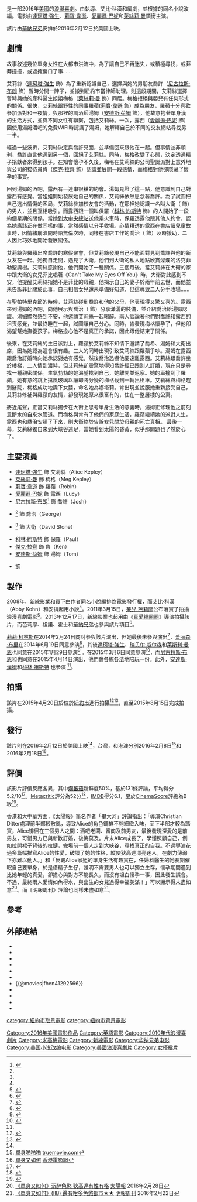 {{noteTA
|T=zh-cn:单身指南;zh-hk:單身又如何;zh-tw:單身啪啪啪;
|G1=Show
|G2=Movie
|1=zh-hk:單身又如何;zh-cn:单身指南;zh-tw:單身啪啪啪;
|2=zh-hk:狄高達·莊遜;zh-tw:達珂塔·強生;zh-cn:达科塔·约翰逊;
|3=zh-hk:愛麗遜·巴妮;zh-cn:爱丽森·布里;zh-tw:愛莉森·布里;
|4=zh-hk:基斯頓·迪他;zh-cn:克里斯蒂安·迪特;zh-tw:克利斯汀·帝特;
}}
{{Infobox Film
| name = 單身又如何
| original_name = {{lang|en|''How to Be Single''}}
| image = How_To_Be_Single_Poster.jpg
| caption = 電影海報
| director = {{link-de|基斯頓·迪他|Christian Ditter|}}
| producer = [[茱兒·芭莉摩|茱兒·芭莉摩]]<BR>{{link-en|丹娜·霍士|Dana Fox|}}<br>{{link-en|蘭茜·祖諾|Nancy Juvonen|}}<br>約翰·力澤（John Rickard）
| screenplay = 丹娜·霍士<br>艾比·科漢（Abby Kohn）<br>{{link-en|馬克·施瓦斯登|Marc Silverstein|}}
| story = 艾比·科漢<br>馬克·施瓦斯登
| based_on = {{based on|''How to Be Single''|{{link-en|利茲·圖茲諾|Liz Tuccillo|}}}}
| starring = [[達珂塔·強生|達珂塔·強生]]<br>[[瑞贝尔·威尔森|瑞贝尔·威尔森]]<br>[[爱丽森·布里|爱丽森·布里]]<br>[[莱斯利·曼恩|莱斯利·曼恩]]
| music = 菲力·依斯勒（Fil Eisler） 
| cinematography = 克里斯汀·雷恩（Christian Rein）
| editing = 鐵亞·諾蘭（Tia Nolan）
| studio = [[新線影業|新線影業]]<br>[[米高梅|米高梅]]<br>{{link-en|花王影業|Flower Films}}<br>威格影業（Wrigley Pictures）
| released= 2016年2月8日（台灣）<br>2016年2月9日（[[倫敦|倫敦]]首映禮）<br>2016年2月12日（美國、保加利亞、新加坡）<br>2016年2月18日（香港和澳門）<br>2016年2月19日（英國）
| distributor = [[华纳兄弟|华纳兄弟]]
| runtime = 109分鐘<!--Theatrical runtime: 109:39--><ref>{{cite web | url=http://www.bbfc.co.uk/releases/how-be-single-film | title=''HOW TO BE SINGLE'' (15) | work=[[British_Board_of_Film_Classification|British Board of Film Classification]] | date=January 20, 2016 | accessdate=January 20, 2016 | archive-date=2020-09-20 | archive-url=https://web.archive.org/web/20200920142024/https://www.bbfc.co.uk/releases/how-be-single-film | dead-url=no }}</ref>
| country = [[美國|美國]]
| language = [[英語|英語]]
| budget = $3800萬美元
| gross = $1.12億美元<ref name="Mojo">{{cite web|title=How to Be Single (2016)|url=http://www.boxofficemojo.com/movies/?id=howtobesingle.htm|publisher=[[Box_Office_Mojo|Box Office Mojo]]|accessdate=February 6, 2016|archive-date=2018-09-21|archive-url=https://web.archive.org/web/20180921043322/https://www.boxofficemojo.com/movies/?id=howtobesingle.htm|dead-url=no}}</ref>
| cn_name = 单身指南
| hk_name = 單身又如何
| tw_name = 單身啪啪啪
}}
{{作品名稱|name=''How to Be Single''|hk=單身又如何|tw=單身啪啪啪|cn=单身指南}}是一部2016年[[美國|美國]]的[[浪漫喜剧|浪漫喜劇]]。由{{link-de|基斯頓·迪他|Christian Ditter}}執導、艾比·科漢和{{link-en|馬克·施瓦斯登|Marc Silverstein}}編劇，並根據{{link-en|利茲·圖茲諾|Liz Tuccillo}}的同名小說改編。電影由[[達珂塔·強生|達珂塔·強生]]、[[瑞贝尔·威尔森|莉寶·韋遜]]、[[爱丽森·布里|愛麗遜·巴妮]]和[[莱斯利·曼恩|萊絲莉·曼]]領銜主演。

該片由[[華納兄弟|華納兄弟]]安排於2016年2月12日於美國上映。

==劇情==
故事敘述幾位單身女性在大都市洪流中，為了讓自己不再迷失，或積極尋找，或莽莽撞撞，或遮掩傷口了事......

艾莉絲（[[達珂塔·強生|達珂塔·強生]] 飾）為了重新認識自己，選擇與她的男朋友喬許（[[尼古拉斯·布朗|尼古拉斯·布朗]] 飾）暫時分開一陣子，並搬到紐約市當律師助理。則這段期間，艾莉絲選擇暫時與她的產科醫生姐姐梅格（[[莱斯利·曼恩|萊絲莉·曼]] 飾）同居。梅格拒絕與嬰兒有任何形式的關係。很快，艾莉絲跟野性的同事羅蘋([[瑞贝尔·威尔森|莉寶·韋遜]] 飾）成為朋友，羅蘋十分喜歡參加派對和一夜情，與那裡的調酒師湯姆（[[安德斯·荷姆|安德斯·荷姆]] 飾），他故意抱著單身漢的生活方式，並與不同女性有聯繫，包括艾莉絲。一次，露西（[[爱丽森·布里|愛麗遜·巴妮]] 飾）因使用湯姆酒吧的免費WIFI時認識了湯姆，她解釋自己於不同的交友網站尋找另一半。

經過一些波折，艾莉絲決定與喬許見面，並準備回來跟他在一起。但事情並非順利，喬許直言他遇到另一個，回絕了艾莉絲。同時，梅格改變了心態，決定透過精子捐獻者來得到孩子。在知會懷孕不久後，梅格在艾莉絲的公司聖誕派對上意外地與公司的接待員肯（[[傑克·拉齊|傑克·拉齊]] 飾）認識並展開一段感情，而梅格對他卻隱藏了懷孕的事實。

回到湯姆的酒吧，露西有一連串很糟的約會。湯姆見證了這一點，他意識到自己對露西有感覺。當姐姐開始發展她自己的關係，艾莉絲依然思念著喬許。為了試圖把自己逃出情傷的困局，艾莉絲參加校友會的活動，在那裡她認識一名叫大衛（{{link-en|迪蒙·瓦恩二世|Damon Wayans, Jr.|}} 飾）的男人，並且互相吸引。而露西跟一個叫保羅（[[科林·約斯特|科林·約斯特]] 飾）的人開始了一段約個星期的關係，當她到[[大中央總站|大中央總站]]送他乘火車時，保羅透露他跟其他人約會，認為她應該正在做同樣的事，當然感情以分手收場。心情糟透的露西在書店讀兒童故事時，因情緒崩潰開時語無倫次時，同樣在書店工作的喬治（{{link-en|積森·曼托克斯|Jason Mantzoukas|}} 飾）及時援助，二人因此巧妙地開始發展關係。

艾莉絲與羅蘋出席喬許的寒假聚會，但艾莉絲發現自己不能面對見到喬許與他的新女友在一起。她獨自走開，遇見了大衛，他們到大衛的私人地點欣賞燦爛的洛克菲勒聖誕樹。艾莉絲感謝他，他們開始了一種關係。三個月後，當艾莉絲在大衛的家中跟大衛的女兒菲比唱著《Can't Take My Eyes Off You》時，大衛對此感到不安，他提醒艾莉絲指她不是菲比的母親，他揭示自己的妻子於兩年前去世，而他並未告訴菲比關於此事，自己相信女兒還未準備好知道，但這導致二人分手收場......

在聖帕特里克節的時候，艾莉絲碰到喬許和他的父母，他表現得又驚又喜的。露西來到湯姆的酒吧，向他展示與喬治（{{link-en|積森·曼托克斯|Jason Mantzoukas|}} 飾）分享瀟灑的裝備，並介紹喬治給湯姆認識。湯姆顯然感到不安，他邀請艾莉絲一起喝醉。兩人談論著他們對喬許和露西的沮喪感覺，並最終睡在一起，試圖讓自己分心。同時，肯發現梅格懷孕了，但他卻渴望幫她撫養孩子。梅格擔心他不是真正的承諾，因此跟他結束了關係。

後來，在艾莉絲的生日派對上，羅蘋於艾莉絲不知情下邀請了喬希、湯姆和大衛出席，因為她認為這會很有趣。三人的同時出現引致艾莉絲跟羅蘋爭吵。湯姆在露西跟喬治訂婚時向她承認對她有感覺，然後喬治恐嚇他要遠離露西。艾莉絲跟喬許坐於樓梯，二人情到濃時，但艾莉絲卻震驚地得知喬許經已跟別人訂婚，現在只是尋找一種親密關係。生氣勃勃的她渴望找到自己，她離開並返家。她的車撞到了羅蘋，她有意的跳上擋風玻璃以讓即將分娩的梅格截到一輛出租車。艾莉絲與梅格趕到醫院，梅格成功地誕下女嬰，命名她為娜塔莉。肯出現並說服她重新接受自己，艾莉絲修補與羅蘋的友情，卻發現她原來很富有的，住在一整層樓的公寓。

將近尾聲，正當艾莉絲獨步在大街上思考單身生活的意義時，湯姆正修理他之前刻意斷水的自來水管道。而梅格與肯有了他們的家庭生活，羅蘋繼續她的派對人生，露西也和喬治安頓了下來，則大衛終於告訴女兒關於母親的死亡真相。
最後一幕，艾莉絲獨自來到大峽谷遠足，當她看到太陽的昏黃，似乎那問題也了然於心了。

==主要演員==
* [[達珂塔·強生|達珂塔·強生]] 飾 艾莉絲（Alice Kepley）
* [[莱斯利·曼恩|萊絲莉·曼]] 飾 梅格（Meg Kepley）
* [[瑞贝尔·威尔森|莉寶·韋遜]] 飾 羅蘋（Robin）
* [[爱丽森·布里|愛麗遜·巴妮]] 飾 露西（Lucy）
* [[尼古拉斯·布朗|尼古拉斯·布朗]]<ref name="MantzoukasBraunCast">{{cite news|last1 = Ford|first1 = Rebecca|last2 = Kit|first2 = Borys|title = New Line's 'How to Be Single' Adds Jason Mantzoukas, Nicholas Braun (Exclusive)|url = http://www.hollywoodreporter.com/news/new-lines-how-be-single-788715|accessdate = May 1, 2015|work = hollywoodreporter.com|date = April 14, 2015|archive-date = 2021-02-12|archive-url = https://web.archive.org/web/20210212010519/https://www.hollywoodreporter.com/news/new-lines-how-be-single-788715|dead-url = no}}</ref> 飾 喬許（Josh）
* {{link-en|積森·曼托克斯|Jason Mantzoukas|}}<ref name="MantzoukasBraunCast" /> 飾 喬治（George）
* {{link-en|迪蒙·瓦恩二世|Damon Wayans, Jr.|}}<ref name="WayansCast" /> 飾 大衛（David Stone）
* [[科林·約斯特|科林·約斯特]] 飾 保羅（Paul）
* [[傑克·拉齊|傑克·拉齊]] 飾 肯（Ken）
* [[安德斯·荷姆|安德斯·荷姆]] 飾 湯姆（Tom）
* {{link-en|尼克·貝特曼|Nick Bateman (model)|}} 飾 

==製作==
2008年，[[新線影業|新線影業]]和{{link-en|花王影業|Flower Films}}買下由作者{{link-en|利茲·圖茲諾|Liz Tuccillo|}}同名小說編排為電影發行權，而艾比·科漢（Abby Kohn）和{{link-en|馬克·施瓦斯登|Marc Silverstein|}}安排起用小說<ref name="DitterDirect" />。2011年3月15日，[[茱兒·芭莉摩|茱兒·芭莉摩]]公布落實了拍攝浪漫喜劇電影<ref name=BarrymoreDirect>{{cite news|last1=Kit|first1=Borys|title=Drew Barrymore to Direct 'How to Be Single' (Exclusive)|url=http://www.hollywoodreporter.com/news/drew-barrymore-direct-how-be-167910|accessdate=May 2, 2015|work=hollywoodreporter.com|date=March 15, 2011|archive-date=2020-08-21|archive-url=https://web.archive.org/web/20200821140111/https://www.hollywoodreporter.com/news/drew-barrymore-direct-how-be-167910|dead-url=no}}</ref>。2013年12月17日，新線影業也起用由《[[真愛繞圈圈|真愛繞圈圈]]》導演{{link-de|基斯頓·迪他|Christian Ditter|}}拍攝該片，而芭莉摩、祖諾、霍士和[[華納兄弟|華納兄弟]]也參與該片項目<ref name=DitterDirect>{{cite news|last1=McNary|first1=Dave|last2=Kroll|first2=Justin|title=Drew Barrymore’s ‘How to Be Single’ Attracts Director (EXCLUSIVE)|url=http://variety.com/2013/film/news/drew-barrymores-how-to-be-single-christian-ditter-1200970414/|accessdate=May 2, 2015|work=variety.com|date=December 17, 2013|archive-date=2020-06-12|archive-url=https://web.archive.org/web/20200612111443/https://variety.com/2013/film/news/drew-barrymores-how-to-be-single-christian-ditter-1200970414/|dead-url=no}}</ref>。

[[莉莉·柯林斯|莉莉·柯林斯]]在2014年2月24日商討參與該片演出，但她最後未參與演出<ref name=CollinsCast>{{cite news|last1=Kroll|first1=Justin|title=Lily Collins Wants to Show New Line ‘How to Be Single’ (EXCLUSIVE)|url=http://variety.com/2014/film/news/lily-collins-new-line-how-to-be-single-1201074364/|accessdate=May 1, 2015|work=variety.com|date=February 24, 2014|archive-date=2020-06-12|archive-url=https://web.archive.org/web/20200612111445/https://variety.com/2014/film/news/lily-collins-new-line-how-to-be-single-1201074364/|dead-url=yes}}</ref>，[[爱丽森·布里|爱丽森·布里]]在2014年6月19日同意參演<ref name=BrieCast>{{cite news|last1=Kroll|first1=Justin|title=Alison Brie in Talks to Star in New Line’s ‘How to Be Single’ (EXCLUSIVE)|url=http://variety.com/2014/film/news/alison-brie-new-lines-how-to-be-single-1201223813/|accessdate=May 1, 2015|work=variety.com|date=June 19, 2014|archive-date=2020-11-12|archive-url=https://web.archive.org/web/20201112014201/https://variety.com/2014/film/news/alison-brie-new-lines-how-to-be-single-1201223813/|dead-url=no}}</ref>，其後[[達珂塔·強生|達珂塔·強生]]、[[瑞贝尔·威尔森|瑞贝尔·威尔森]]和[[莱斯利·曼恩|莱斯利·曼恩]]也同意在2015年1月29日參演<ref name=FourCast>{{cite news|last1=Ford|first1=Rebecca|last2=Kit|first2=Borys|title=Dakota Johnson, Rebel Wilson Joining 'How to Be Single' (Exclusive)|url=http://www.hollywoodreporter.com/news/dakota-johnson-rebel-wilson-dan-768417|accessdate=May 1, 2015|work=hollywoodreporter.com|date=January 29, 2015|archive-date=2021-02-12|archive-url=https://web.archive.org/web/20210212012602/https://www.hollywoodreporter.com/news/dakota-johnson-rebel-wilson-dan-768417|dead-url=no}}</ref> 。{{link-en|迪蒙·瓦恩二世|Damon Wayans, Jr.|}}在2015年3月6日同意參演<ref name=WayansCast>{{cite news|last1=Kroll|first1=Justin|title=Damon Wayans Jr. Joins New Line’s ‘How to Be Single’|url=http://variety.com/2015/film/news/damon-wayans-jr-joins-new-lines-how-to-be-single-1201448085/|accessdate=May 1, 2015|work=variety.com|date=March 6, 2015|archive-date=2020-08-05|archive-url=https://web.archive.org/web/20200805024605/https://variety.com/2015/film/news/damon-wayans-jr-joins-new-lines-how-to-be-single-1201448085/|dead-url=no}}</ref>，而[[尼古拉斯·布恩|尼古拉斯·布恩]]和{{link-en|積森·曼托克斯|Jason Mantzoukas|}}也同意在2015年4月14日演出，他們會各施各法地陪玩一份。此外，[[安達斯·漢姆|安達斯·漢姆]]和[[科林·祖斯特|科林·祖斯特]] 也參演 <ref name="MantzoukasBraunCast" />。

==拍攝==
該片在2015年4月20日於位於[[紐約市|紐約市]]進行拍攝<ref>{{cite news|title=‘How To Be Single’, starring Dakota Johnson, Rebel Wilson, & Alison Brie, begins filming in NYC|url=http://www.onlocationvacations.com/2015/04/18/how-to-be-single-starring-dakota-johnson-rebel-wilson-alison-brie-begins-filming-in-nyc/|accessdate=April 26, 2015|work=onlocationvacations.com|date=April 18, 2015|archive-date=2020-06-12|archive-url=https://web.archive.org/web/20200612111511/https://onlocationvacations.com/2015/04/18/how-to-be-single-starring-dakota-johnson-rebel-wilson-alison-brie-begins-filming-in-nyc/|dead-url=no}}</ref><ref>{{cite news|title=On the Set for 4/20/15: Michael Bay Starts TMNT Sequel, Gal Gadot Begins Keeping Up With the Joneses, Natalie Dormer Wraps Shooting on Patient Zero|url=http://www.ssninsider.com/on-the-set-for-42015-michael-bay-starts-tmnt-sequel-gal-gadot-begins-keeping-up-with-the-joneses-natalie-dormer-wraps-shooting-on-patient-zero/|accessdate=April 27, 2015|work=ssninsider.com|date=April 20, 2015|deadurl=yes|archiveurl=https://web.archive.org/web/20150423153542/http://www.ssninsider.com/on-the-set-for-42015-michael-bay-starts-tmnt-sequel-gal-gadot-begins-keeping-up-with-the-joneses-natalie-dormer-wraps-shooting-on-patient-zero/|archivedate=2015年4月23日}}</ref>，直至2015年8月15日完成拍攝。

==發行==
該片則在2016年2月12日於美國上映<ref name="FourCast" />，台灣，和港澳分別2016年2月8日<ref>[http://www.truemovie.com/2016moviedata/HowtoBeSingle.htm 單身啪啪啪] {{Wayback|url=http://www.truemovie.com/2016moviedata/HowtoBeSingle.htm |date=20200906063057 }}[[truemovie.com|truemovie.com]]</ref>和2016年2月18日<ref>[http://www.hkmovie6.com/web/movie/43268#showtimes 單身又如何] {{Wayback|url=http://www.hkmovie6.com/web/movie/43268#showtimes |date=20160207101004 }}[[香港電影網|香港電影網]]</ref>。

==評價==
該影片評價反應各異，其中[[爛蕃茄|爛蕃茄]]新鮮度50%，基於131條評論，平均得分5.2/10<ref>{{cite web |url=http://www.rottentomatoes.com/m/how_to_be_single_2016/ |title=How to Be Single (2016) |website=Rotten Tomatoes |accessdate=February 13, 2016 |archive-date=2020-11-18 |archive-url=https://web.archive.org/web/20201118183903/https://www.rottentomatoes.com/m/how_to_be_single_2016 |dead-url=no }}</ref>。[[Metacritic|Metacritic]]評分為52分<ref>{{cite web |url=http://www.metacritic.com/movie/how-to-be-single |title=How to Be Single reviews |website=Metacritic |accessdate=February 13, 2016 |archive-date=2020-11-11 |archive-url=https://web.archive.org/web/20201111223832/https://www.metacritic.com/movie/how-to-be-single |dead-url=no }}</ref>，[[IMDB|IMDB]]得分6.1，至於[[CinemaScore|CinemaScore]]評級為B級<ref name="CinemaScore">{{cite web |url=http://deadline.com/2016/02/deadpool-zoolander-2-how-to-be-single-valentines-weekend-box-office-1201699895/ |title=‘Deadpool’ Whipping Mr. Grey’s February Records With $41M+ Friday, Amazing $115M+ 4-day |work=deadline.com |accessdate=2016-02-14 |archive-date=2020-08-17 |archive-url=https://web.archive.org/web/20200817134553/https://deadline.com/2016/02/deadpool-zoolander-2-how-to-be-single-valentines-weekend-box-office-1201699895/ |dead-url=no }}</ref>。

香港和大中華方面，《[[太陽報|太陽報]]》筆名作者「畢大河」評論指出：「導演Christian Ditter處理前半部較散亂，導致Alice的角色鋪排不夠細緻入味，至下半部才較為踏實，Alice徘徊在三個男人之間：酒吧老闆、富商及前男友，最後發現深愛的是前男友，可惜男方已與新歡訂婚，後悔莫及。片末Alice成長了，學懂照顧自己，例如拉開裙子背後的拉鏈，完場前一個人走到大峽谷，尋找真正的自我。不過導演花過多篇幅描寫Alice的性愛，破壞了她的性格，縱使狄高達漂亮迷人，在劇力薄弱下亦難以動人。」和「反觀Alice家姐的單身生活有趣實在，任婦科醫生的她長期催眠自己要單身，於是借精子生仔，證明不需要男人也可以獨立生存，懷孕期間遇到比她年輕的真愛，卻擔心與對方不能長久，而沒有坦白懷孕一事，因此發生誤會。不過，最終兩人愛情如魚得水，與出生的女兒過得幸福美滿！」可以顯示得未盡如意<ref>[http://the-sun.on.cc/cnt/entertainment/20160228/00470_034.html 《單身又如何》沉醉色慾 狄高達有性冇格] {{Wayback|url=http://the-sun.on.cc/cnt/entertainment/20160228/00470_034.html |date=20170108102010 }}[[太陽報|太陽報]] 2016年2月28日</ref>。而《[[明報周刊|明報周刊]]》評論也同樣未盡如意<ref>[http://www.mingpaoweekly.com/27973-%E3%80%8A%E5%96%AE%E8%BA%AB%E5%8F%88%E5%A6%82%E4%BD%95%E3%80%8Biib%E9%82%8A%E6%9C%89%E5%92%81%E5%A4%9A%E8%89%B2%E6%85%BE%E9%83%BD%E5%B8%82%E2%98%85%E2%98%85 《單身又如何》(IIB) 邊有咁多色慾都市★★] {{Wayback|url=http://www.mingpaoweekly.com/27973-%E3%80%8A%E5%96%AE%E8%BA%AB%E5%8F%88%E5%A6%82%E4%BD%95%E3%80%8Biib%E9%82%8A%E6%9C%89%E5%92%81%E5%A4%9A%E8%89%B2%E6%85%BE%E9%83%BD%E5%B8%82%E2%98%85%E2%98%85 |date=20160322054425 }}[[明報周刊|明報周刊]] 2016年2月22日</ref>。

==參考==
{{REFLIST}}

==外部連結==
* {{官方網站|http://howtobesinglemovie.com/}}
* {{IMDb title|1292566}}
* {{Mojo title|howtobesingle}}
* {{Rotten Tomatoes|how_to_be_single_2016}}
* {{Metacritic|how-to-be-single}}
* {{Allmovie title|595215}}
* {{@movies|fhen41292566}}
* {{Yahoomovie id|6099}}
* {{Yahoo-movie-hk title|29717-單身又如何}}
* {{Mtime|218534}}
* {{douban}}

{{DEFAULTSORT:How to Be Single}}
[[Category:2016年美國電影作品|Category:2016年美國電影作品]]
[[Category:英語電影|Category:英語電影]]
[[Category:2010年代浪漫喜劇片|Category:2010年代浪漫喜劇片]]
[[category:紐約市取景電影|category:紐約市取景電影]]
[[category:紐約市背景電影|category:紐約市背景電影]]
[[Category:米高梅電影|Category:米高梅電影]]
[[Category:新線電影|Category:新線電影]]
[[Category:华纳兄弟电影|Category:华纳兄弟电影]]
[[Category:美国小说改编电影|Category:美国小说改编电影]]
[[Category:美國浪漫喜劇片|Category:美國浪漫喜劇片]]
[[Category:女搭檔片|Category:女搭檔片]]